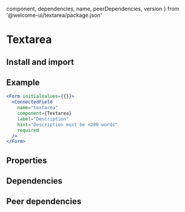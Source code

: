
  component,
  dependencies,
  name,
  peerDependencies,
  version
} from '@welcome-ui/textarea/package.json'

# Textarea

<tagversion version={version} name={name} />

## Install and import

<usage component={component} name={name} peerDependencies={peerDependencies} />

## Example

```jsx
<Form initialValues={{}}>
  <ConnectedField
    name="textarea"
    component={Textarea}
    label="Description"
    hint="Description must be <200 words"
    required
  />
</Form>
```

## Properties

<props propTypes={props.propTypes.Textarea} />

## Dependencies

<dependencies dependencies={dependencies} />

## Peer dependencies

<dependencies dependencies={peerDependencies} />
